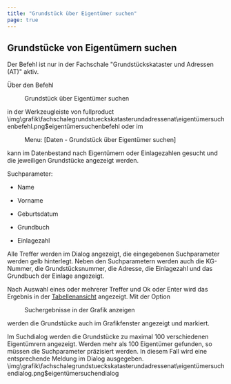 ```yaml
---
title: "Grundstück über Eigentümer suchen"
page: true
---
```

## Grundst&#252;cke von Eigent&#252;mern suchen

<Success>
Der Befehl ist nur in der Fachschale &quot;Grundst&#252;ckskataster und Adressen (AT)&quot; aktiv.
</Success>

&#220;ber den Befehl  <Menu>Grundstück über Eigentümer suchen</Menu>  in der Werkzeugleiste von  <Placeholder>fullproduct</Placeholder><Image>\img\grafik\fachschalegrundstueckskatasterundadressenat\eigentümersuchenbefehl.png$eigentümersuchenbefehl</Image>
oder im  <Menu> Menu: [Daten - Grundstück über Eigentümer suchen] </Menu> 
kann im Datenbestand nach Eigent&#252;mern oder Einlagezahlen gesucht und die jeweiligen Grundst&#252;cke angezeigt werden.

Suchparameter:

- Name

- Vorname

- Geburtsdatum

- Grundbuch

- Einlagezahl




Alle Treffer werden im Dialog angezeigt, die eingegebenen Suchparameter werden gelb hinterlegt.
Neben den Suchparametern werden auch die KG-Nummer, die Grundst&#252;cksnummer, die Adresse, die Einlagezahl und das Grundbuch der Einlage angezeigt.

Nach Auswahl eines oder mehrerer Treffer und  <Border>Ok</Border>  oder  <Border>Enter</Border>  wird das Ergebnis in der [Tabellenansicht](../tabellenansicht/allgemein)
 angezeigt.
Mit der Option  <Menu>Suchergebnisse in der Grafik anzeigen</Menu>  werden die Grundst&#252;cke auch im Grafikfenster angezeigt und markiert.

<Success>
Im Suchdialog werden die Grundst&#252;cke zu maximal 100 verschiedenen Eigent&#252;mrern angezeigt. Werden mehr als 100 Eigent&#252;mer gefunden, so m&#252;ssen die Suchparameter pr&#228;zisiert werden. In diesem Fall wird eine entsprechende Meldung im Dialog ausgegeben.
</Success><Image>\img\grafik\fachschalegrundstueckskatasterundadressenat\eigentümersuchendialog.png$eigentümersuchendialog</Image>
